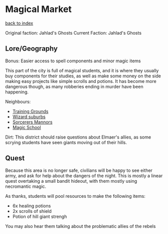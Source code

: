 = Magical Market =
[[../flow.wiki|back to index]]

Original faction: Jahlad's Ghosts
Current Faction: Jahlad's Ghosts

== Lore/Geography ==

Bonus: Easier access to spell components and minor magic items

This part of the city is full of magical students, and it is where they usually buy components for their studies, as well as make some money on the side making easy projects like simple scrolls and potions. It has become more dangerous though, as many robberies ending in murder have been happening.

Neighbours:
* [[3.wiki|Training Grounds]]
* [[7.wiki|Wizard suburbs]]
* [[9.wiki|Sorcerers Mannors]]
* [[11.wiki|Magic School]]

Dirt: This district should raise questions about Elmaer's allies, as some scrying students have seen giants moving out of their hills.

== Quest ==

Because this area is no longer safe, civilians will be happy to see either army, and ask for help about the dangers of the night.
This is mostly a linear quest overtaking a small bandit hideout, with them mostly using necromantic magic.

As thanks, students will pool resources to make the following items:
* 6x healing potions
* 2x scrolls of shield
* Potion of hill giant strengh
You may also hear them talking about the problematic allies of the rebels
